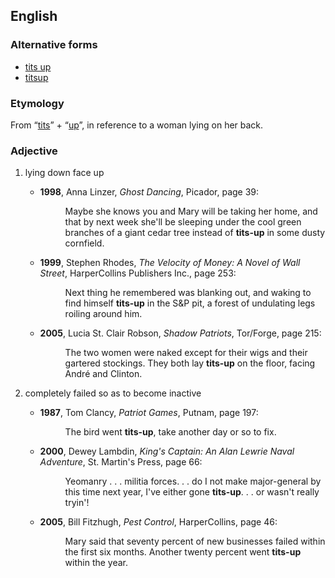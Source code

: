 ==English==
===Alternative forms===
* [[tits up]]
* [[titsup]]

===Etymology===
From “[[tits]]” + “[[up]]”, in reference to a woman lying on her back.

===Adjective===
{{en-adj|-}}

# {{idiomatic}} {{context|slang|usually of a woman|usually naked}} lying down face up
#* '''1998''', Anna Linzer, ''Ghost Dancing'', Picador, page 39:
#*: Maybe she knows you and Mary will be taking her home, and that by next week she'll be sleeping under the cool green branches of a giant cedar tree instead of '''tits-up''' in some dusty cornfield.
#* '''1999''', Stephen Rhodes, ''The Velocity of Money: A Novel of Wall Street'', HarperCollins Publishers Inc., page 253:
#*: Next thing he remembered was blanking out, and waking to find himself '''tits-up''' in the S&P pit, a forest of undulating legs roiling around him.
#* '''2005''', Lucia St. Clair Robson, ''Shadow Patriots'', Tor/Forge, page 215:
#*: The two women were naked except for their wigs and their gartered stockings.  They both lay '''tits-up''' on the floor, facing André and Clinton.
# {{idiomatic}} {{slang}} {{vulgar}} completely failed so as to become inactive
#* '''1987''', Tom Clancy, ''Patriot Games'', Putnam, page 197:
#*: The bird went '''tits-up''', take another day or so to fix. 
#* '''2000''', Dewey Lambdin, ''King's Captain: An Alan Lewrie Naval Adventure'', St. Martin's Press, page 66:
#*: Yeomanry . . . militia forces. . . do I not make major-general by this time next year, I've either gone '''tits-up'''. . . or wasn't really tryin'! 
#* '''2005''', Bill Fitzhugh, ''Pest Control'', HarperCollins, page 46:
#*: Mary said that seventy percent of new businesses failed within the first six months.  Another twenty percent went '''tits-up''' within the year.
